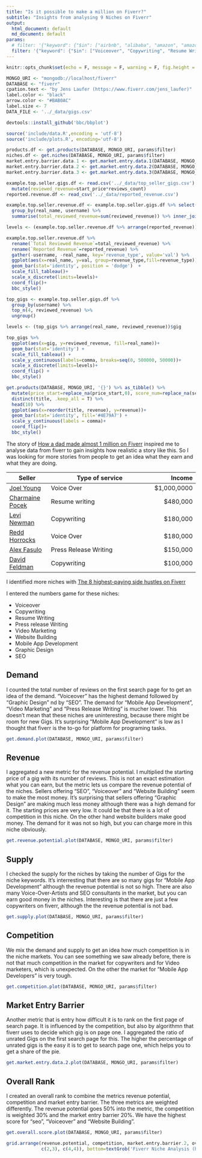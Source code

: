 ```yaml
---
title: "Is it possible to make a million on Fiverr?"
subtitle: "Insights from analysing 9 Niches on Fiverr"
output: 
  html_document: default
  md_document: default
params:
  # filter: '{"keyword": {"$in": ["airbnb", "alibaba", "amazon", "amazon fba", "data analysis", "data science", "fiverr", "java programming", "market analysis", "market research", "passive income", "python programming", "r programming", "reporting" , "scraping", "six figures"]}}'
  filter: '{"keyword": {"$in": ["Voiceover", "Copywriting", "Resume Writing", "Press release Writing", "Video Marketing", "Website Building", "Mobile App Development", "Graphic Design", "seo"]}}'
---
```


```r
knitr::opts_chunk$set(echo = F, message = F, warning = F, fig.height = 10, fig.width = 20)
```




```r
MONGO_URI <- "mongodb://localhost/fiverr"
DATABASE <- "fiverr"
cpation.text <- "by Jens Laufer (https://www.fiverr.com/jens_laufer)"
label.color <- "black"
arrow.color <- "#BAB0AC"
label.size <- 7
DATA_FILE <- '../_data/gigs.csv'
```

```r
devtools::install_github('bbc/bbplot')
```


```r
source('include/data.R',encoding = 'utf-8')
source('include/plots.R', encoding='utf-8')
```



```r
products.df <- get.products(DATABASE, MONGO_URI, params$filter) 
niches.df <- get.niches(DATABASE, MONGO_URI, params$filter)
market.entry.barrier.data.1 <- get.market.entry.data.1(DATABASE, MONGO_URI, params$filter)
market.entry.barrier.data.2 <- get.market.entry.data.2(DATABASE, MONGO_URI, params$filter)
market.entry.barrier.data.3 <- get.market.entry.data.3(DATABASE, MONGO_URI, params$filter)
```

```r
example.top.seller.gigs.df <- read.csv('../_data/top_seller_gigs.csv') %>%
  mutate(reviewed_revenue=start_price*reviews_count) 
reported.revenue.df <- read_csv('../_data/reported_revenue.csv')

example.top.seller.revenue.df <- example.top.seller.gigs.df %>% select(real_name, username, gig, reviewed_revenue) %>% 
  group_by(real_name, username) %>%
  summarise(total_reviewed_revenue=sum(reviewed_revenue)) %>% inner_join(reported.revenue.df)
```





```r
levels <- (example.top.seller.revenue.df %>% arrange(reported_revenue))$real_name

example.top.seller.revenue.df %>%
  rename(`Total Reviewed Revenue`=total_reviewed_revenue) %>%
  rename(`Reported Revenue`=reported_revenue) %>%
  gather(-username, -real_name, key='revenue_type', value='val') %>%
  ggplot(aes(x=real_name, y=val, group=revenue_type,fill=revenue_type))+
  geom_bar(stat='identity', position = 'dodge')  +
  scale_fill_tableau()+
  scale_x_discrete(limits=levels)+
  coord_flip()+
  bbc_style()
```
```r

top_gigs <- example.top.seller.gigs.df %>%
  group_by(username) %>%
  top_n(4, reviewed_revenue) %>%
  ungroup()

levels <- (top_gigs %>% arrange(real_name, reviewed_revenue))$gig

top_gigs %>%
  ggplot(aes(x=gig, y=reviewed_revenue, fill=real_name))+
  geom_bar(stat='identity') +
  scale_fill_tableau() +
  scale_y_continuous(labels=comma, breaks=seq(0, 500000, 50000))+
  scale_x_discrete(limits=levels)+
  coord_flip() +
  bbc_style()
```



```r
get.products(DATABASE, MONGO_URI, '{}') %>% as_tibble() %>% 
  mutate(price_start=replace_na(price_start,0), score_num=replace_na(score_num,0), revenue=price_start*score_num,title_length=nchar(title)) %>%
  distinct(title, .keep_all = T) %>%
  head(10) %>%
  ggplot(aes(x=reorder(title, revenue), y=revenue))+
  geom_bar(stat='identity', fill='#4E79A7') +
  scale_y_continuous(labels = comma)+
  coord_flip()+
  bbc_style()
```









The story of [How a dad made almost 1 million on Fiverr](https://www.cnbc.com/2018/04/24/how-this-dad-made-almost-1-million-on-fiverr.html?__source=msn%7Cmoney%7Cinline%7Cstory%7C&par=msn&doc=105300315) inspired me to analyse data from fiverr to gain insights how realistic a story like this. So I was looking for more stories from people to get an idea what they earn and what they are doing. 

| Seller | Type of service | Income |
| ------ | --------------- | -----: |
| [Joel Young](https://www.cnbc.com/2018/04/24/how-this-dad-made-almost-1-million-on-fiverr.html?__source=msn%7Cmoney%7Cinline%7Cstory%7C&par=msn&doc=105300315)| Voice Over | $1,000,0000|
|[Charmaine Pocek](https://www.forbes.com/sites/laurashin/2016/05/31/how-these-3-people-make-6-figures-a-year-on-fiverr/)| Resume writing | $480,000|
| [Levi Newman](https://www.forbes.com/sites/laurashin/2016/05/31/how-these-3-people-make-6-figures-a-year-on-fiverr/)|Copywriting| $180,000 |
| [Redd Horrocks](https://www.forbes.com/sites/laurashin/2016/05/31/how-these-3-people-make-6-figures-a-year-on-fiverr/)|Voice Over| $180,000 |
|[Alex Fasulo](https://www.msn.com/en-us/money/bills-to-pay/how-this-25-year-old-freelancer-made-dollar150000-in-6-months-off-fiverr/ar-AAzkNOA)| Press Release Writing | $150,000 |
|[David Feldman](https://www.cnbc.com/2018/12/18/how-this-38-year-old-is-making-6-figures-freelancing-on-fiverr.html)|Copywriting|$100,000|

I identified more niches with [The 8 highest-paying side hustles on Fiverr](https://www.cnbc.com/2018/04/30/the-8-highest-paying-side-hustles-on-fiverr.html) 

I entered the numbers game for these niches:

- Voiceover
- Copywriting
- Resume Writing
- Press release Writing
- Video Marketing
- Website Building
- Mobile App Development
- Graphic Design
- SEO



## Demand

I counted the total number of reviews on the first search page for to get an idea of the demand. "Voiceover" has the highest demand followed by "Graphic Design" nd by "SEO". The demand for "Mobile App Development", "Video Marketing" and "Press Release Writing" is mucher lower. This doesn't mean that these niches are uninteresting, because there might be room for new Gigs. It's surprising "Mobile App Development" is low as I thought that fiverr is the to-go for platform for programing tasks.

```r
get.demand.plot(DATABASE, MONGO_URI, params$filter)
```



## Revenue

I aggregated a new metric for the revenue potential. I multiplied the starting price of a gig with its number of reviews.  This is not an exact estimation what you can earn, but the metric lets us compare the revenue potential of the niches. Sellers offering "SEO", "Voiceover" and "Website Building" seem to make the most money. It's surprising that sellers offering "Graphic Design" are making much less money although there was a high demand for it. The starting prices are very low. It could be that there is a lot of competition in this niche. On the other hand  website builders make good money. The demand for it was not so high, but you can charge more in this niche obviously.

```r
get.revenue.potential.plot(DATABASE, MONGO_URI, params$filter)
```



## Supply

I checked the supply for the niches by taking the number of Gigs for the niche keywords. It's interresting that there are so many gigs for "Mobile App Development" although the  revenue potential is not so high. There are also many Voice-Over-Artists and SEO consultants in the market, but you can earn good money in the niches. Interesting is that there are just a few copywriters on fiverr, although the the revenue potential is not bad.

```r

get.supply.plot(DATABASE, MONGO_URI, params$filter)
```

## Competition

We mix the demand and supply to get an idea how much competition is in the niche markets. You can see something we saw already before, there is not that much competition in the market for copywriters and for Video marketers, which is unexpected. On the other the market for "Mobile App Developers" is very tough. 
```r

get.competition.plot(DATABASE, MONGO_URI, params$filter)
```

## Market Entry Barrier

Another metric that is entry how difficult it is to rank on the first page of search page. It is influenced by the competition, but also by algorithmn that fiverr uses to decide which gig is on page one. I aggregated the ratio of unrated Gigs on the first search page for this. The higher the percentage of unrated gigs is the easy it is to get to search page one, which helps you to get a share of the pie. 

```r
get.market.entry.data.2.plot(DATABASE, MONGO_URI, params$filter)
```



## Overall Rank


I created an overall rank to combine the metrics revenue potential, competition and market entry barrier. The three metrics are weighted differently. The revenue potential goes 50% into the metric, the competition is weighted 30% and the market entry barrier 20%. We have the highest score for "seo", "Voiceover" and "Website Building".


```r
get.overall.score.plot(DATABASE, MONGO_URI, params$filter)
```




```r
grid.arrange(revenue.potential, competition, market.entry.barrier.2, overall.score,layout_matrix=rbind(c(1,1),
             c(2,3), c(4,4)), bottom=textGrob('Fiverr Niche Analysis (https://www.fiverr.com/jens_laufer/do-a-niche-analysis-on-fiverr)', gp = gpar(fontsize = 20)))
```



